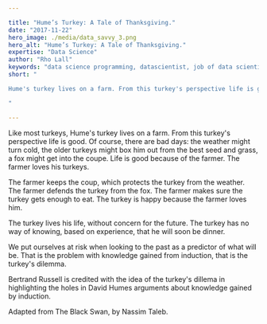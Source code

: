 ```yaml
---

title: "Hume’s Turkey: A Tale of Thanksgiving."
date: "2017-11-22"
hero_image: ./media/data_savvy_3.png
hero_alt: "Hume’s Turkey: A Tale of Thanksgiving."
expertise: "Data Science"
author: "Rho Lall"
keywords: "data science programming, datascientist, job of data scientist, data driven insights, data driven solutions"
short: "

Hume's turkey lives on a farm. From this turkey's perspective life is good. Of course, there are bad days . . .

"

---
```

Like most turkeys, Hume's turkey lives on a farm. From this turkey's perspective life is good. Of course, there are bad days: the weather might turn cold, the older turkeys might box him out from the best seed and grass, a fox might get into the coupe. Life is good because of the farmer. The farmer loves his turkeys.

The farmer keeps the coup, which protects the turkey from the weather. The farmer defends the turkey from the fox. The farmer makes sure the turkey gets enough to eat. The turkey is happy because the farmer loves him.

The turkey lives his life, without concern for the future. The turkey has no way of knowing, based on experience, that he will soon be dinner.

We put ourselves at risk when looking to the past as a predictor of what will be. That is the problem with knowledge gained from induction, that is the turkey's dilemma. 

Bertrand Russell is credited with the idea of the turkey's dillema in highlighting the holes in David Humes arguments about knowledge gained by induction.

Adapted from The Black Swan, by Nassim Taleb.